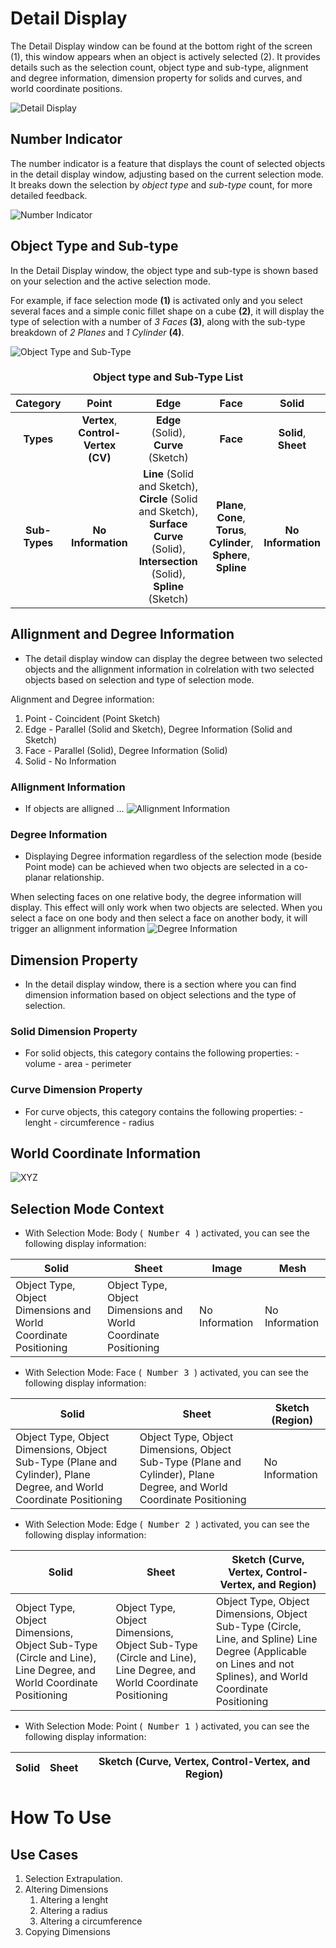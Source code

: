 # Detail Display 
The Detail Display window can be found at the bottom right of the screen (1), this window appears when an object is actively selected (2). It provides details such as the selection count, object type and sub-type, alignment and degree information, dimension property for solids and curves, and world coordinate positions.

![Detail Display](/img/detail-display.png)

## Number Indicator
The number indicator is a feature that displays the count of selected objects in the detail display window, adjusting based on the current selection mode. It breaks down the selection by *object type* and *sub-type* count, for more detailed feedback.

![Number Indicator](/img/number-indicator.png) 

## Object Type and Sub-type
In the Detail Display window, the object type and sub-type is shown based on your selection and the active selection mode. 

For example, if face selection mode **(1)** is activated only and you select several faces and a simple conic fillet shape on a cube **(2)**, it will display the type of selection with a number of *3 Faces* **(3)**, along with the sub-type breakdown of *2 Planes* and *1 Cylinder* **(4)**.

![Object Type and Sub-Type](/img/object-type.png)

<h3 align="center">Object type and Sub-Type List</h3>

| Category       | Point          | Edge                                           | Face                                      | Solid              |
| :------------: | :------------: | :--------------------------------------------: | :---------------------------------------: | :----------------: |
| **Types**      | **Vertex**, **Control-Vertex (CV)** | **Edge** (Solid), **Curve** (Sketch) | **Face**                                      | **Solid**, **Sheet**       |
| **Sub-Types**  | **No Information** | **Line** (Solid and Sketch), **Circle** (Solid and Sketch), **Surface Curve** (Solid), **Intersection** (Solid), **Spline** (Sketch) | **Plane**, **Cone**, **Torus**, **Cylinder**, **Sphere**, **Spline** | **No Information**     |


## Allignment and Degree Information
- The detail display window can display the degree between two selected objects and the allignment information in colrelation with two selected objects based on selection and type of selection mode. 

Alignment and Degree information: 
1. Point - Coincident (Point Sketch)
2. Edge - Parallel (Solid and Sketch), Degree Information (Solid and Sketch)
3. Face - Parallel (Solid), Degree Information (Solid)
4. Solid - No Information

### Allignment Information 
- If objects are alligned ... 
![Allignment Information](/img/Allignment-information.png)
### Degree Information
- Displaying Degree information regardless of the selection mode (beside Point mode) can be achieved when two objects are selected in a co-planar relationship.

When selecting faces on one relative body, the degree information will display. This effect will only work when two objects are selected. When you select a face on one body and then select a face on another body, it will trigger an allignment information
![Degree Information](/img/degree-information.png)

## Dimension Property
- In the detail display window, there is a section where you can find dimension information based on object selections and the type of selection. 
### Solid Dimension Property
- For solid objects, this category contains the following properties: 
        - volume
        - area
        - perimeter

### Curve Dimension Property
- For curve objects, this category contains the following properties: 
        - lenght
        - circumference
        - radius

## World Coordinate Information
![XYZ](/img/xyz.png)

## Selection Mode Context

- With Selection Mode: Body (<kbd> Number 4 </kbd>) activated, you can see the following display information:

| Solid | Sheet | Image | Mesh | 
| ----- | ----- | ----- | ----- | 
| Object Type, Object Dimensions and World Coordinate Positioning | Object Type, Object Dimensions and World Coordinate Positioning | No Information | No Information | 

- With Selection Mode: Face (<kbd> Number 3 </kbd>) activated, you can see the following display information:

| Solid | Sheet | Sketch (Region) |  
| ----- | ----- | ----- |
| Object Type, Object Dimensions, Object Sub-Type (Plane and Cylinder), Plane Degree, and World Coordinate Positioning | Object Type, Object Dimensions, Object Sub-Type (Plane and Cylinder), Plane Degree, and World Coordinate Positioning | No Information | 

- With Selection Mode: Edge (<kbd> Number 2 </kbd>) activated, you can see the following display information:

| Solid | Sheet | Sketch (Curve, Vertex, Control-Vertex, and Region) |
| ----- | ----- | ----- |  
| Object Type, Object Dimensions, Object Sub-Type (Circle and Line), Line Degree, and World Coordinate Positioning | Object Type, Object Dimensions, Object Sub-Type (Circle and Line), Line Degree, and World Coordinate Positioning | Object Type, Object Dimensions, Object Sub-Type (Circle, Line, and Spline) Line Degree (Applicable on Lines and not Splines), and World Coordinate Positioning | 

- With Selection Mode: Point (<kbd> Number 1 </kbd>) activated, you can see the following display information:

| Solid | Sheet | Sketch (Curve, Vertex, Control-Vertex, and Region) |  
| ----- | ----- | ----- | 


# How To Use 
## Use Cases 
1. Selection Extrapulation.  
2. Altering Dimensions 
    1. Altering a lenght 
    2. Altering a radius 
    3. Altering a circumference 
3. Copying Dimensions 
